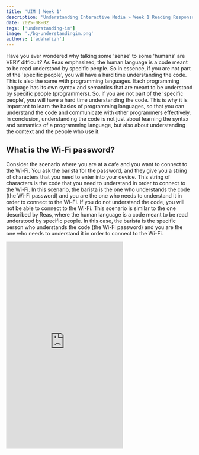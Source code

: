 ```yaml
---
title: 'UIM | Week 1'
description: 'Understanding Interactive Media » Week 1 Reading Responses'
date: 2025-08-02
tags: ['understanding-im']
image: './bg-understandingim.png'
authors: ['adahafizh']
---
```


Have you ever wondered why talking some 'sense' to some 'humans' are VERY difficult? 
As Reas emphasized, the human language is a code meant to be read understood by specific people. So in essence, if you are not part of the 'specific people', you will have a hard time understanding the code.
This is also the same with programming languages. Each programming language has its own syntax and semantics that are meant to be understood by specific people (programmers).
So, if you are not part of the 'specific people', you will have a hard time understanding the code.
This is why it is important to learn the basics of programming languages, so that you can understand the code and communicate with other programmers effectively.
In conclusion, understanding the code is not just about learning the syntax and semantics of a programming language, but also about understanding the context and the people who use it.

## What is the Wi-Fi password?

Consider the scenario where you are at a cafe and you want to connect to the Wi-Fi. You ask the barista for the password, and they give you a string of characters that you need to enter into your device. This string of characters is the code that you need to understand in order to connect to the Wi-Fi.
In this scenario, the barista is the one who understands the code (the Wi-Fi password) and you are the one who needs to understand it in order to connect to the Wi-Fi. If you do not understand the code, you will not be able to connect to the Wi-Fi.
This scenario is similar to the one described by Reas, where the human language is a code meant to be read understood by specific people. In this case, the barista is the specific person who understands the code (the Wi-Fi password) and you are the one who needs to understand it in order to connect to the Wi-Fi.

<iframe width="315" height="560"
src="https://www.youtube.com/embed/khqUEd9Aqp4"
title="Wi-Fi Password Meme"
frameborder="0"
allow="accelerometer; autoplay; clipboard-write; encrypted-media; gyroscope; picture-in-picture; web-share"
allowfullscreen></iframe>



